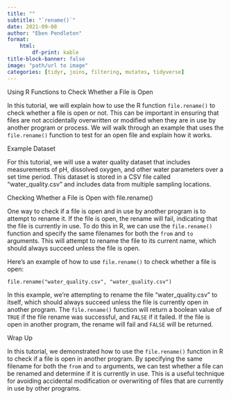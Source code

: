 ---
title: ""
subtitle: "`rename()`"
date: 2021-09-08
author: "Eben Pendleton"
format:
    html:
        df-print: kable
title-block-banner: false
image: "path/url to image"
categories: [tidyr, joins, filtering, mutates, tidyverse]
---

Using R Functions to Check Whether a File is Open

In this tutorial, we will explain how to use the R function `file.rename()` to check whether a file is open or not. This can be important in ensuring that files are not accidentally overwritten or modified when they are in use by another program or process. We will walk through an example that uses the `file.rename()` function to test for an open file and explain how it works.

Example Dataset

For this tutorial, we will use a water quality dataset that includes measurements of pH, dissolved oxygen, and other water parameters over a set time period. This dataset is stored in a CSV file called "water_quality.csv" and includes data from multiple sampling locations.

Checking Whether a File is Open with file.rename()

One way to check if a file is open and in use by another program is to attempt to rename it. If the file is open, the rename will fail, indicating that the file is currently in use. To do this in R, we can use the `file.rename()` function and specify the same filenames for both the `from` and `to` arguments. This will attempt to rename the file to its current name, which should always succeed unless the file is open.

Here's an example of how to use `file.rename()` to check whether a file is open:

```
file.rename("water_quality.csv", "water_quality.csv")
```

In this example, we're attempting to rename the file "water_quality.csv" to itself, which should always succeed unless the file is currently open in another program. The `file.rename()` function will return a boolean value of `TRUE` if the file rename was successful, and `FALSE` if it failed. If the file is open in another program, the rename will fail and `FALSE` will be returned.

Wrap Up

In this tutorial, we demonstrated how to use the `file.rename()` function in R to check if a file is open in another program. By specifying the same filename for both the `from` and `to` arguments, we can test whether a file can be renamed and determine if it is currently in use. This is a useful technique for avoiding accidental modification or overwriting of files that are currently in use by other programs.